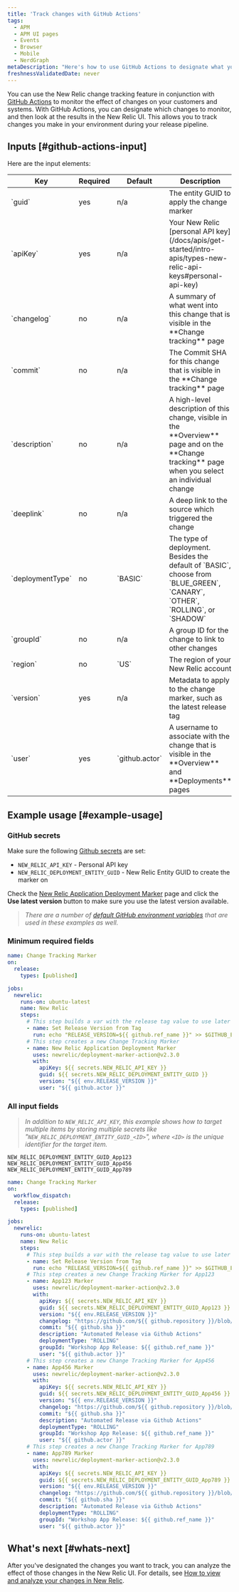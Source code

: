 ```yaml
---
title: 'Track changes with GitHub Actions'
tags:
  - APM
  - APM UI pages
  - Events
  - Browser
  - Mobile
  - NerdGraph
metaDescription: "Here's how to use GitHub Actions to designate what you want to capture with change tracking."
freshnessValidatedDate: never
---
```



You can use the New Relic change tracking feature in conjunction with [GitHub Actions](https://docs.github.com/en/actions) to monitor the effect of changes on your customers and systems. With GitHub Actions, you can designate which changes to monitor, and then look at the results in the New Relic UI. This allows you to track changes you make in your environment during your release pipeline.

## Inputs [#github-actions-input]

Here are the input elements:

<table>
  <thead>
    <tr>
      <th style={{ width: "200px" }}>
        Key
      </th>
      <th>
        Required
      </th>
      <th style={{ width: "200px" }}>
        Default
      </th>
      <th>
        Description
      </th>
    </tr>
  </thead>
    <tbody>
    <tr>
      <td>
        `guid`
      </td>
      <td>
        yes
      </td>
      <td>
        n/a
      </td>
      <td>
        The entity GUID to apply the change marker
      </td>
    </tr>
    <tr>
      <td>
        `apiKey`
      </td>
      <td>
        yes
      </td>
      <td>
        n/a
      </td>
      <td>
        Your New Relic [personal API key](/docs/apis/get-started/intro-apis/types-new-relic-api-keys#personal-api-key)
      </td>
    </tr>
    <tr>
      <td>
        `changelog`
      </td>
      <td>
        no
      </td>
      <td>
        n/a
      </td>
      <td>
        A summary of what went into this change that is visible in the <DoNotTranslate>**Change tracking**</DoNotTranslate> page
      </td>
    </tr>
    <tr>
      <td>
        `commit`
      </td>
      <td>
        no
      </td>
      <td>
        n/a
      </td>
      <td>
        The Commit SHA for this change that is visible in the <DoNotTranslate>**Change tracking**</DoNotTranslate> page
      </td>
    </tr>
    <tr>
      <td>
        `description`
      </td>
      <td>
        no
      </td>
      <td>
        n/a
      </td>
      <td>
        A high-level description of this change, visible in the <DoNotTranslate>**Overview**</DoNotTranslate> page and on the <DoNotTranslate>**Change tracking**</DoNotTranslate> page when you select an individual change
      </td>
    </tr>
    <tr>
      <td>
        `deeplink`
      </td>
      <td>
        no
      </td>
      <td>
        n/a
      </td>
      <td>
        A deep link to the source which triggered the change
      </td>
    </tr>
    <tr>
      <td>
        `deploymentType`
      </td>
      <td>
        no
      </td>
      <td>
        `BASIC`
      </td>
      <td>
        The type of deployment. Besides the default of `BASIC`, choose from `BLUE_GREEN`, `CANARY`, `OTHER`, `ROLLING`, or `SHADOW`
      </td>
    </tr>
    <tr>
      <td>
        `groupId`
      </td>
      <td>
        no
      </td>
      <td>
        n/a
      </td>
      <td>
        A group ID for the change to link to other changes
      </td>
    </tr>
    <tr>
      <td>
        `region`
      </td>
      <td>
        no
      </td>
      <td>
        `US`
      </td>
      <td>
        The region of your New Relic account
      </td>
    </tr>
    <tr>
      <td>
        `version`
      </td>
      <td>
        yes
      </td>
      <td>
        n/a
      </td>
      <td>
        Metadata to apply to the change marker, such as the latest release tag
      </td>
    </tr>
    <tr>
      <td>
        `user`
      </td>
      <td>
        yes
      </td>
      <td>
        `github.actor`
      </td>
      <td>
        A username to associate with the change that is visible in the <DoNotTranslate>**Overview**</DoNotTranslate> and <DoNotTranslate>**Deployments**</DoNotTranslate> pages
      </td>
    </tr>
  </tbody>
</table>

## Example usage [#example-usage]

### GitHub secrets

Make sure the following [Github secrets](https://docs.github.com/en/actions/security-guides/encrypted-secrets#about-encrypted-secrets) are set:
* `NEW_RELIC_API_KEY` - Personal API key
* `NEW_RELIC_DEPLOYMENT_ENTITY_GUID` - New Relic Entity GUID to create the marker on

Check the [New Relic Application Deployment Marker](https://github.com/marketplace/actions/new-relic-application-deployment-marker) page and click the <DoNotTranslate>**Use latest version**</DoNotTranslate> button to make sure you use the latest version available.


>*There are a number of [default GitHub environment variables](https://docs.github.com/en/actions/learn-github-actions/variables#default-environment-variables) that are used in these examples as well.*

### Minimum required fields

```yaml
name: Change Tracking Marker
on:
  release:
    types: [published]

jobs:
  newrelic:
    runs-on: ubuntu-latest
    name: New Relic
    steps:
      # This step builds a var with the release tag value to use later
      - name: Set Release Version from Tag
        run: echo "RELEASE_VERSION=${{ github.ref_name }}" >> $GITHUB_ENV
      # This step creates a new Change Tracking Marker
      - name: New Relic Application Deployment Marker
        uses: newrelic/deployment-marker-action@v2.3.0
        with:
          apiKey: ${{ secrets.NEW_RELIC_API_KEY }}
          guid: ${{ secrets.NEW_RELIC_DEPLOYMENT_ENTITY_GUID }}
          version: "${{ env.RELEASE_VERSION }}"
          user: "${{ github.actor }}"
```

### All input fields

>*In addition to `NEW_RELIC_API_KEY`, this example shows how to target multiple items by storing multiple secrets like "`NEW_RELIC_DEPLOYMENT_ENTITY_GUID_<ID>`", where `<ID>` is the unique identifier for the target item.*

```
NEW_RELIC_DEPLOYMENT_ENTITY_GUID_App123
NEW_RELIC_DEPLOYMENT_ENTITY_GUID_App456
NEW_RELIC_DEPLOYMENT_ENTITY_GUID_App789
```

```yaml
name: Change Tracking Marker
on:
  workflow_dispatch:
  release:
    types: [published]

jobs:
  newrelic:
    runs-on: ubuntu-latest
    name: New Relic
    steps:
      # This step builds a var with the release tag value to use later
      - name: Set Release Version from Tag
        run: echo "RELEASE_VERSION=${{ github.ref_name }}" >> $GITHUB_ENV
      # This step creates a new Change Tracking Marker for App123
      - name: App123 Marker
        uses: newrelic/deployment-marker-action@v2.3.0
        with:
          apiKey: ${{ secrets.NEW_RELIC_API_KEY }}
          guid: ${{ secrets.NEW_RELIC_DEPLOYMENT_ENTITY_GUID_App123 }}
          version: "${{ env.RELEASE_VERSION }}"
          changelog: "https://github.com/${{ github.repository }}/blob/master/CHANGELOG.md"
          commit: "${{ github.sha }}"
          description: "Automated Release via Github Actions"
          deploymentType: "ROLLING"
          groupId: "Workshop App Release: ${{ github.ref_name }}"
          user: "${{ github.actor }}"
      # This step creates a new Change Tracking Marker for App456
      - name: App456 Marker
        uses: newrelic/deployment-marker-action@v2.3.0
        with:
          apiKey: ${{ secrets.NEW_RELIC_API_KEY }}
          guid: ${{ secrets.NEW_RELIC_DEPLOYMENT_ENTITY_GUID_App456 }}
          version: "${{ env.RELEASE_VERSION }}"
          changelog: "https://github.com/${{ github.repository }}/blob/master/CHANGELOG.md"
          commit: "${{ github.sha }}"
          description: "Automated Release via Github Actions"
          deploymentType: "ROLLING"
          groupId: "Workshop App Release: ${{ github.ref_name }}"
          user: "${{ github.actor }}"
      # This step creates a new Change Tracking Marker for App789
      - name: App789 Marker
        uses: newrelic/deployment-marker-action@v2.3.0
        with:
          apiKey: ${{ secrets.NEW_RELIC_API_KEY }}
          guid: ${{ secrets.NEW_RELIC_DEPLOYMENT_ENTITY_GUID_App789 }}
          version: "${{ env.RELEASE_VERSION }}"
          changelog: "https://github.com/${{ github.repository }}/blob/master/CHANGELOG.md"
          commit: "${{ github.sha }}"
          description: "Automated Release via Github Actions"
          deploymentType: "ROLLING"
          groupId: "Workshop App Release: ${{ github.ref_name }}"
          user: "${{ github.actor }}"
```

## What's next [#whats-next]

After you've designated the changes you want to track, you can analyze the effect of those changes in the New Relic UI. For details, see [How to view and analyze your changes in New Relic](/docs/change-tracking/change-tracking-view-analyze).
